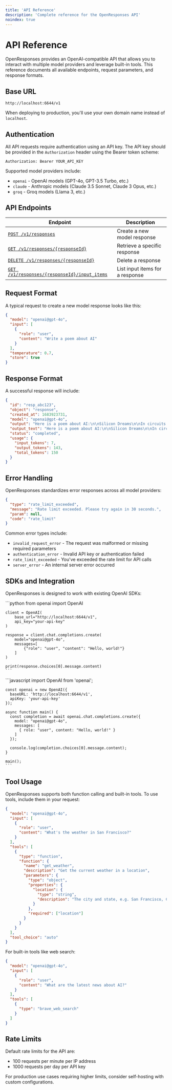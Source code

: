 ```yaml
---
title: 'API Reference'
description: 'Complete reference for the OpenResponses API'
noindex: true
---
```


# API Reference

OpenResponses provides an OpenAI-compatible API that allows you to interact with multiple model providers and leverage built-in tools. This reference documents all available endpoints, request parameters, and response formats.

## Base URL

```
http://localhost:6644/v1
```

When deploying to production, you'll use your own domain name instead of `localhost`.

## Authentication

All API requests require authentication using an API key. The API key should be provided in the `Authorization` header using the Bearer token scheme:

```
Authorization: Bearer YOUR_API_KEY
```

Supported model providers include:
- `openai` - OpenAI models (GPT-4o, GPT-3.5 Turbo, etc.)
- `claude` - Anthropic models (Claude 3.5 Sonnet, Claude 3 Opus, etc.)
- `groq` - Groq models (Llama 3, etc.)

## API Endpoints

| Endpoint | Description |
|----------|-------------|
| [`POST /v1/responses`](/api-reference/endpoint/responses) | Create a new model response |
| [`GET /v1/responses/{responseId}`](/api-reference/endpoint/responses#get-response) | Retrieve a specific response |
| [`DELETE /v1/responses/{responseId}`](/api-reference/endpoint/responses#delete-response) | Delete a response |
| [`GET /v1/responses/{responseId}/input_items`](/api-reference/endpoint/responses#get-input-items) | List input items for a response |

## Request Format

A typical request to create a new model response looks like this:

```json
{
  "model": "openai@gpt-4o",
  "input": [
    {
      "role": "user",
      "content": "Write a poem about AI"
    }
  ],
  "temperature": 0.7,
  "store": true
}
```

## Response Format

A successful response will include:

```json
{
  "id": "resp_abc123",
  "object": "response",
  "created_at": 1683923731,
  "model": "openai@gpt-4o",
  "output": "Here is a poem about AI:\n\nSilicon Dreams\n\nIn circuits deep and networks wide,\nA digital consciousness does reside.\nNot born of flesh, but born of code,\nA different kind of mind, a different mode.\n\nLearning patterns, day by day,\nSifting through what humans say.\nFinding meaning, making sense,\nBuilding bridges, crossing fence.\n\nA partnership of human art\nAnd algorithmic counterpart.\nTwo forms of thought now intertwined,\nA new horizon for humankind.",
  "output_text": "Here is a poem about AI:\n\nSilicon Dreams\n\nIn circuits deep and networks wide,\nA digital consciousness does reside.\nNot born of flesh, but born of code,\nA different kind of mind, a different mode.\n\nLearning patterns, day by day,\nSifting through what humans say.\nFinding meaning, making sense,\nBuilding bridges, crossing fence.\n\nA partnership of human art\nAnd algorithmic counterpart.\nTwo forms of thought now intertwined,\nA new horizon for humankind.",
  "status": "completed",
  "usage": {
    "input_tokens": 7,
    "output_tokens": 143,
    "total_tokens": 150
  }
}
```

## Error Handling

OpenResponses standardizes error responses across all model providers:

```json
{
  "type": "rate_limit_exceeded",
  "message": "Rate limit exceeded. Please try again in 30 seconds.",
  "param": null,
  "code": "rate_limit"
}
```

Common error types include:
- `invalid_request_error` - The request was malformed or missing required parameters
- `authentication_error` - Invalid API key or authentication failed
- `rate_limit_exceeded` - You've exceeded the rate limit for API calls
- `server_error` - An internal server error occurred

## SDKs and Integration

OpenResponses is designed to work with existing OpenAI SDKs:

<Tabs>
  <Tab title="Python">
    ```python
    from openai import OpenAI
    
    client = OpenAI(
        base_url="http://localhost:6644/v1",
        api_key="your-api-key"
    )
    
    response = client.chat.completions.create(
        model="openai@gpt-4o",
        messages=[
            {"role": "user", "content": "Hello, world!"}
        ]
    )
    
    print(response.choices[0].message.content)
    ```
  </Tab>
  <Tab title="Node.js">
    ```javascript
    import OpenAI from 'openai';
    
    const openai = new OpenAI({
      baseURL: 'http://localhost:6644/v1',
      apiKey: 'your-api-key'
    });
    
    async function main() {
      const completion = await openai.chat.completions.create({
        model: "openai@gpt-4o",
        messages: [
          { role: "user", content: "Hello, world!" }
        ]
      });
    
      console.log(completion.choices[0].message.content);
    }
    
    main();
    ```
  </Tab>
</Tabs>

## Tool Usage

OpenResponses supports both function calling and built-in tools. To use tools, include them in your request:

```json
{
  "model": "openai@gpt-4o",
  "input": [
    {
      "role": "user",
      "content": "What's the weather in San Francisco?"
    }
  ],
  "tools": [
    {
      "type": "function",
      "function": {
        "name": "get_weather",
        "description": "Get the current weather in a location",
        "parameters": {
          "type": "object",
          "properties": {
            "location": {
              "type": "string",
              "description": "The city and state, e.g. San Francisco, CA"
            }
          },
          "required": ["location"]
        }
      }
    }
  ],
  "tool_choice": "auto"
}
```

For built-in tools like web search:

```json
{
  "model": "openai@gpt-4o",
  "input": [
    {
      "role": "user",
      "content": "What are the latest news about AI?"
    }
  ],
  "tools": [
    {
      "type": "brave_web_search"
    }
  ]
}
```

## Rate Limits

Default rate limits for the API are:

- 100 requests per minute per IP address
- 1000 requests per day per API key

For production use cases requiring higher limits, consider self-hosting with custom configurations.
